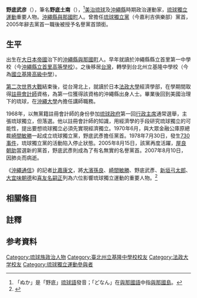 
{{japanese|japanese=野底 武彦|kana=のか たけひこ|romaji=Noka Takehiko}}
'''野底武彦'''（{{bd|1928年|3月27日|2007年|8月10日|catIdx=N}}），筆名'''野底土南'''（{{jpn|j=野底 土南|hg=ぬか どなん|rm=Nuka Donan|f=h}}），<ref>「ぬか」是「野底」[[琉球語|琉球語]]發音；「どなん」在[[與那國語|與那國語]]中指[[與那國島|與那國島]]。</ref>[[美治琉球|美治琉球]]及[[沖繩縣|沖繩縣]]時期政治運動家，[[琉球獨立運動|琉球獨立運動]]重要人物。[[沖繩縣|沖繩縣]][[與那國町|與那國町]]人。曾擔任[[琉球獨立黨|琉球獨立黨]]（今嘉利吉俱樂部）黨首，2005年辭去黨首一職後被授予名譽黨首頭銜。

==生平==
出生在[[大日本帝國|大日本帝國]]治下的[[沖繩縣|沖繩縣]][[與那國町|與那國町]]人。早年就讀於沖繩縣縣立首里第一中學校（今[[沖繩縣立首里高等學校|沖繩縣立首里高等學校]]）。之後移居[[台灣|台灣]]，轉學到台北州立基隆中學校（今為[[國立基隆高級中學|國立基隆高級中學]]）。

[[第二次世界大戰|第二次世界大戰]]結束後，從台灣北上，就讀於日本[[法政大學|法政大學]]經濟學部，在學期間取得[[註冊會計師|註冊會計師]]資格，為第一位獲得該資格的沖繩縣出身人士。畢業後回到美國治理下的琉球，在[[沖繩大學|沖繩大學]]內擔任講師職務。

1968年，以無黨籍註冊會計師的身份參加[[琉球政府|琉球政府]]第一回[[行政主席_(琉球政府)|行政主席]]通常選舉，主張琉球獨立，但落選。他以註冊會計師的知識，用經濟學的手段研究琉球獨立的可能性，提出要想琉球獨立必須先實現經濟獨立。1970年6月，與大眾金融公庫原總裁[[崎間敏勝|崎間敏勝]]一起成立琉球獨立黨，野底武彥擔任黨首。1978年7月30日，發生[[730_(交通)|730事件]]，琉球獨立黨的活動陷入停止狀態。2005年8月15日，該黨再度活躍，[[屋良朝助|屋良朝助]]當選新的黨首，野底武彥則成為了有名無實的名譽黨首。2007年8月10日，因肺炎而病逝。

《[[沖繩通信|沖繩通信]]》的記者[[比嘉康文|比嘉康文]]，將[[大濱孫良|大濱孫良]]、[[崎間敏勝|崎間敏勝]]、野底武彥、[[新垣弓太郎|新垣弓太郎]]、[[大宜味朝德|大宜味朝德]]和[[喜友名嗣正|喜友名嗣正]]列為六位影響琉球獨立運動的重要人物。<ref>{{Cite web |url=http://www.bekkoame.ne.jp/i/a-001/shoseki/keifu/keifu.html |title=比嘉康文 『沖縄独立』の系譜　琉球国を夢見た6人 紹介 |access-date=2015-05-21 |archive-date=2020-01-12 |archive-url=https://web.archive.org/web/20200112055230/http://www.bekkoame.ne.jp/i/a-001/shoseki/keifu/keifu.html |dead-url=no }}</ref>

==相關條目==

==註釋==
{{reflist}}
==参考資料==
{{DEFAULTSORT:Noka Takehiko}}
[[Category:琉球族政治人物|Category:琉球族政治人物]]
[[Category:臺北州立基隆中學校校友|Category:臺北州立基隆中學校校友]]
[[Category:法政大学校友|Category:法政大学校友]]
[[Category:琉球獨立運動參與者|Category:琉球獨立運動參與者]]